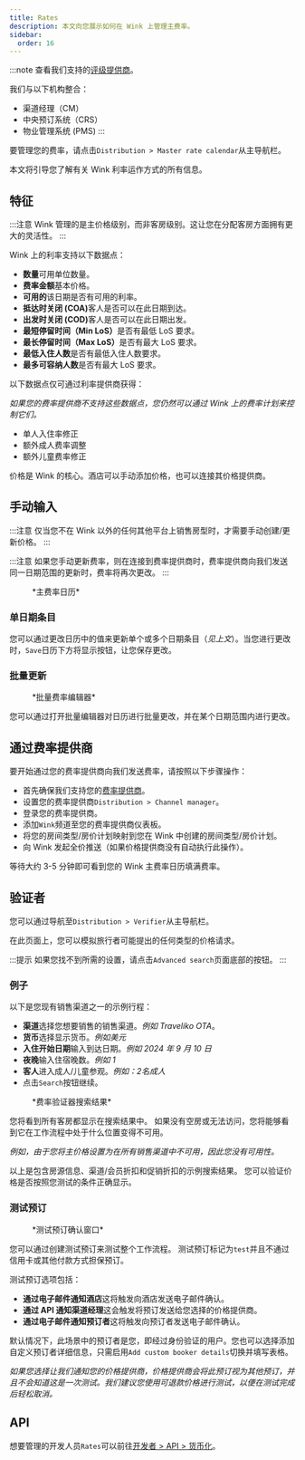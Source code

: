 ```yaml
---
title: Rates
description: 本文向您展示如何在 Wink 上管理主费率。
sidebar:
  order: 16
---
```


:::note
查看我们支持的[评级提供商](/extranet/rate-providers)。

我们与以下机构整合：

* 渠道经理（CM）
* 中央预订系统（CRS）
* 物业管理系统 (PMS)
  :::

要管理您的费率，请点击`Distribution > Master rate calendar`从主导航栏。

本文将引导您了解有关 Wink 利率运作方式的所有信息。

## 特征

:::注意
Wink 管理的是主价格级别，而非客房级别。这让您在分配客房方面拥有更大的灵活性。
:::

Wink 上的利率支持以下数据点：

* **数量**可用单位数量。
* **费率金额**基本价格。
* **可用的**该日期是否有可用的利率。
* **抵达时关闭 (COA)**&#x5BA2;人是否可以在此日期到达。
* **出发时关闭 (COD)**&#x5BA2;人是否可以在此日期出发。
* **最短停留时间（Min LoS）**&#x662F;否有最低 LoS 要求。
* **最长停留时间（Max LoS）**&#x662F;否有最大 LoS 要求。
* **最低入住人数**是否有最低入住人数要求。
* **最多可容纳人数**是否有最大 LoS 要求。

以下数据点仅可通过利率提供商获得：

*如果您的费率提供商不支持这些数据点，您仍然可以通过 Wink 上的费率计划来控制它们。*

* 单人入住率修正
* 额外成人费率调整
* 额外儿童费率修正

价格是 Wink 的核心。酒店可以手动添加价格，也可以连接其价格提供商。

## 手动输入

:::注意
仅当您不在 Wink 以外的任何其他平台上销售房型时，才需要手动创建/更新价格。
:::

:::注意
如果您手动更新费率，则在连接到费率提供商时，费率提供商向我们发送同一日期范围的更新时，费率将再次更改。
:::

<figure>
  <CloudinaryImage width="700" height="251" resize="scale" quality="best" alt="主费率日历" src="academy/rate-calendar" errorImage="noimage_opaque_nyrtl0.png" />

  <figcaption>*主费率日历*</figcaption>
</figure>


### 单日期条目

您可以通过更改日历中的值来更新单个或多个日期条目（*见上文*）。当您进行更改时，`Save`日历下方将显示按钮，让您保存更改。

### 批量更新

<figure>
  <CloudinaryImage width="700" height="267" resize="scale" quality="best" alt="批量费率编辑器" src="academy/bulk-editor" errorImage="noimage_opaque_nyrtl0.png" />

  <figcaption>*批量费率编辑器*</figcaption>
</figure>


您可以通过打开批量编辑器对日历进行批量更改，并在某个日期范围内进行更改。

## 通过费率提供商

要开始通过您的费率提供商向我们发送费率，请按照以下步骤操作：

* 首先确保我们支持您的[费率提供商](/extranet/rate-providers)。
* 设置您的费率提供商`Distribution > Channel manager`。
* 登录您的费率提供商。
* 添加`Wink`频道至您的费率提供商仪表板。
* 将您的房间类型/房价计划映射到您在 Wink 中创建的房间类型/房价计划。
* 向 Wink 发起全价推送（如果价格提供商没有自动执行此操作）。

等待大约 3-5 分钟即可看到您的 Wink 主费率日历填满费率。

## 验证者

您可以通过导航至`Distribution > Verifier`从主导航栏。

在此页面上，您可以模拟旅行者可能提出的任何类型的价格请求。

:::提示
如果您找不到所需的设置，请点击`Advanced search`页面底部的按钮。
:::

### 例子

以下是您现有销售渠道之一的示例行程：

* **渠道**选择您想要销售的销售渠道。*例如 Traveliko OTA*。
* **货币**选择显示货币。*例如美元*
* **入住开始日期**输入到达日期。*例如 2024 年 9 月 10 日*
* **夜晚**输入住宿晚数。*例如 1*
* **客人**进入成人/儿童参观。*例如：2名成人*
* 点击`Search`按钮继续。

<figure>
  <CloudinaryImage width="350" height="501" resize="scale" quality="best" alt="速率验证器结果" src="academy/rate-verifier" errorImage="noimage_opaque_nyrtl0.png" />

  <figcaption>*费率验证器搜索结果*</figcaption>
</figure>


您将看到所有客房都显示在搜索结果中。
如果没有空房或无法访问，您将能够看到它在工作流程中处于什么位置变得不可用。

*例如，由于您将主价格设置为在所有销售渠道中不可用，因此您没有可用性。*

以上是包含房源信息、渠道/会员折扣和促销折扣的示例搜索结果。
您可以验证价格是否按照您测试的条件正确显示。

### 测试预订

<figure>
  <CloudinaryImage width="350" height="459" resize="scale" quality="best" alt="测试预订模式" src="academy/test-booking" errorImage="noimage_opaque_nyrtl0.png" />

  <figcaption>*测试预订确认窗口*</figcaption>
</figure>


您可以通过创建测试预订来测试整个工作流程。
测试预订标记为`test`并且不通过信用卡或其他付款方式担保预订。

测试预订选项包括：

* **通过电子邮件通知酒店**这将触发向酒店发送电子邮件确认。
* **通过 API 通知渠道经理**这会触发将预订发送给您选择的价格提供商。
* **通过电子邮件通知预订者**这将触发向预订者发送电子邮件确认。

默认情况下，此场景中的预订者是您，即经过身份验证的用户。您也可以选择添加自定义预订者详细信息，只需启用`Add custom booker details`切换并填写表格。

*如果您选择让我们通知您的价格提供商，价格提供商会将此预订视为其他预订，并且不会知道这是一次测试。我们建议您使用可退款价格进行测试，以便在测试完成后轻松取消。*

## API

想要管理的开发人员`Rates`可以前往[开发者 > API > 货币化](/developers/apis/#monetize-api)。

